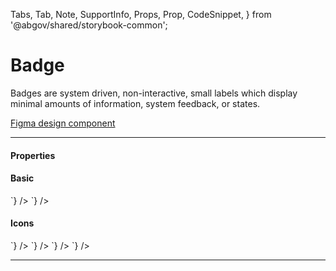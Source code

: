 
  Tabs,
  Tab,
  Note,
  SupportInfo,
  Props,
  Prop,
  CodeSnippet,
} from '@abgov/shared/storybook-common';

<Meta title="Components/Badge" />

# Badge

Badges are system driven, non-interactive, small labels
which display minimal amounts of information, system feedback, or states.

[Figma design component](https://www.figma.com/file/qWGWDvULAAZuVaDpXCRzqP/DS-Website?node-id=820%3A11807)

---

#### Properties

<Props>
  <Prop
    name="type"
    type="success | important | information | emergency | dark | midtone | light"
    required={true}
    description="Define the context and colour of the badge"
  />
  <Prop name="content" type="string" description="Text label of the badge" />
  <Prop
    name="icon"
    type="boolean"
    defaultValue="false"
    description="Include an icon in the badge"
  />
</Props>

#### Basic

<Story name="Basic">
  <GoABadge type="information" content="Information" />
  <GoABadge type="success" content="Success" />
  <GoABadge type="important" content="Important" />
  <GoABadge type="emergency" content="Emergency" />
  <GoABadge type="dark" content="Dark" />
  <GoABadge type="midtone" content="Midtone" />
  <GoABadge type="light" content="Light" />
</Story>

<Tabs>
  <Tab label="Web Component" hidden={true}>
    <CodeSnippet
      lang="html"
      code={`
        <goa-badge type="information" content="Information" />
        <goa-badge type="success" content="Success" />
        <goa-badge type="important" content="Important" />
        <goa-badge type="emergency" content="Emergency" />
        <goa-badge type="dark" content="Dark" />
        <goa-badge type="midtone" content="Midtone" />
        <goa-badge type="light" content="Light" />
      `}
    />
  </Tab>
  <Tab label="Angular">
    <CodeSnippet
      lang="html"
      code={`
        <goa-badge type="information" content="Information"></goa-badge>
        <goa-badge type="success" content="Success"></goa-badge>
        <goa-badge type="important" content="Important"></goa-badge>
        <goa-badge type="emergency" content="Emergency"></goa-badge>
        <goa-badge type="dark" content="Dark"></goa-badge>
        <goa-badge type="midtone" content="Midtone"></goa-badge>
        <goa-badge type="light" content="Light"></goa-badge>
      `}
    />
  </Tab>
  <Tab label="React">
    <CodeSnippet
      lang="tsx"
      code={`
        <GoABadge type="information" content="Information" />
        <GoABadge type="success" content="Success" />
        <GoABadge type="important" content="Important" />
        <GoABadge type="emergency" content="Emergency" />
        <GoABadge type="dark" content="Dark" />
        <GoABadge type="midtone" content="Midtone" />
        <GoABadge type="light" content="Light" />
      `}
    />
  </Tab>
</Tabs>

#### Icons

<Story name="Icon">
  <GoABadge type="information" icon />
  <GoABadge type="success" icon />
  <GoABadge type="important" icon />
  <GoABadge type="emergency" icon />
  <GoABadge type="dark" icon />
  <GoABadge type="midtone" icon />
  <GoABadge type="light" icon />
</Story>

<Tabs>
  <Tab label="Web Component" hidden={true}>
    <CodeSnippet
      lang="html"
      code={`
        <goa-badge type="information" icon />
        <goa-badge type="success" icon />
        <goa-badge type="important" icon />
        <goa-badge type="emergency" icon />
        <goa-badge type="dark" icon />
        <goa-badge type="midtone" icon />
        <goa-badge type="light" icon />
      `}
    />
  </Tab>
  <Tab label="Angular">
    <CodeSnippet
      lang="html"
      code={`
        <goa-badge type="information" icon></goa-badge>
        <goa-badge type="success" icon></goa-badge>
        <goa-badge type="important" icon></goa-badge>
        <goa-badge type="emergency" icon></goa-badge>
        <goa-badge type="dark" icon></goa-badge>
        <goa-badge type="midtone" icon></goa-badge>
        <goa-badge type="light" icon></goa-badge>
      `}
    />
  </Tab>
  <Tab label="React">
    <CodeSnippet
      lang="tsx"
      code={`
        <GoABadge type="information" icon />
        <GoABadge type="success" icon />
        <GoABadge type="important" icon />
        <GoABadge type="emergency" icon />
        <GoABadge type="dark" icon />
        <GoABadge type="midtone" icon />
        <GoABadge type="light" icon />
      `}
    />
  </Tab>
</Tabs>

<Story name="Text and Icon">
  <GoABadge type="information" content="Information" icon />
  <GoABadge type="success" content="Success" icon />
  <GoABadge type="important" content="Important" icon />
  <GoABadge type="emergency" content="Emergency" icon />
  <GoABadge type="dark" content="Dark" icon />
  <GoABadge type="midtone" content="Midtone" icon />
  <GoABadge type="light" content="Light" icon />
</Story>

<Tabs>
  <Tab label="Web Component" hidden={true}>
    <CodeSnippet
      lang="html"
      code={`
        <goa-badge type="information" content="Information" icon />
        <goa-badge type="success" content="Success" icon />
        <goa-badge type="important" content="Important" icon />
        <goa-badge type="emergency" content="Emergency" icon />
        <goa-badge type="dark" content="Dark" icon />
        <goa-badge type="midtone" content="Midtone" icon />
        <goa-badge type="light" content="Light" icon />
      `}
    />
  </Tab>
  <Tab label="Angular">
    <CodeSnippet
      lang="html"
      code={`
        <goa-badge type="information" content="Information" icon></goa-badge>
        <goa-badge type="success" content="Success" icon></goa-badge>
        <goa-badge type="important" content="Important" icon></goa-badge>
        <goa-badge type="emergency" content="Emergency" icon></goa-badge>
        <goa-badge type="dark" content="Dark" icon></goa-badge>
        <goa-badge type="midtone" content="Midtone" icon></goa-badge>
        <goa-badge type="light" content="Light" icon></goa-badge>
      `}
    />
  </Tab>
  <Tab label="React">
    <CodeSnippet
      lang="tsx"
      code={`
        <GoABadge type="information" content="Information" icon />
        <GoABadge type="success" content="Success" icon />
        <GoABadge type="important" content="Important" icon />
        <GoABadge type="emergency" content="Emergency" icon />
        <GoABadge type="dark" content="Dark" icon />
        <GoABadge type="midtone" content="Midtone" icon />
        <GoABadge type="light" content="Light" icon />
      `}
    />
  </Tab>
</Tabs>

---

<SupportInfo />
